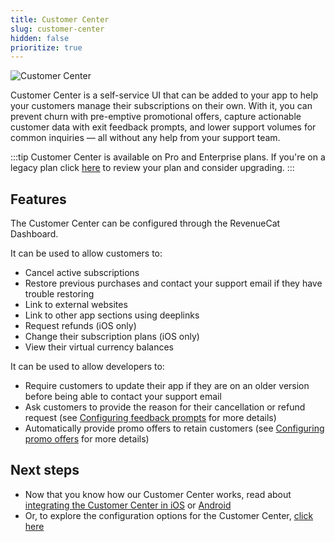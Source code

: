 ```yaml
---
title: Customer Center
slug: customer-center
hidden: false
prioritize: true
---
```


![Customer Center](/docs_images/customer-center/customer-center.jpeg)

Customer Center is a self-service UI that can be added to your app to help your customers manage their subscriptions on their own. With it, you can prevent churn with pre-emptive promotional offers, capture actionable customer data with exit feedback prompts, and lower support volumes for common inquiries — all without any help from your support team.

:::tip
Customer Center is available on Pro and Enterprise plans. If you're on a legacy plan click [here](https://app.revenuecat.com/settings/billing) to review your plan and consider upgrading.
:::



<YouTubeEmbed videoId="3m-7u9Poo0Q" title="Introducing Customer Center" />

## Features

The Customer Center can be configured through the RevenueCat Dashboard.

It can be used to allow customers to:

- Cancel active subscriptions
- Restore previous purchases and contact your support email if they have trouble restoring
- Link to external websites
- Link to other app sections using deeplinks
- Request refunds (iOS only)
- Change their subscription plans (iOS only)
- View their virtual currency balances

It can be used to allow developers to:

- Require customers to update their app if they are on an older version before being able to contact your support email
- Ask customers to provide the reason for their cancellation or refund request (see [Configuring feedback prompts](/tools/customer-center/customer-center-configuration#feedback-prompts-1) for more details)
- Automatically provide promo offers to retain customers (see [Configuring promo offers](/tools/customer-center/customer-center-configuration#promotional-offers-1) for more details)

## Next steps

- Now that you know how our Customer Center works, read about [integrating the Customer Center in iOS](/tools/customer-center/customer-center-integration) or [Android](/tools/customer-center/customer-center-integration-android)
- Or, to explore the configuration options for the Customer Center, [click here](/tools/customer-center/customer-center-configuration)
